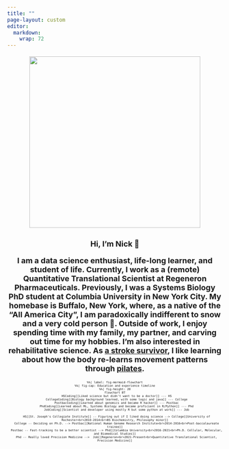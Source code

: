 ```yaml
---
title: ""
page-layout: custom
editor: 
  markdown: 
    wrap: 72
---
```


::: {.column-screen style="text-align: center; font-size:18px"}
![](headshot.png){width="400px" max-width="100%"}

<p style="font-size:27px">

**Hi, I'm Nick 👋**

</p>

<p>**I am a data science enthusiast, life-long learner, and student of
life. Currently, I work as a (remote) Quantitative Translational
Scientist at Regeneron Pharmaceuticals. Previously, I was a Systems
Biology PhD student at Columbia University in New York City. My homebase
is Buffalo, New York, where, as a native of the "All America City", I am
paradoxically indifferent to snow and a very cold person 😬. Outside of
work, I enjoy spending time with my family, my partner, and carving out
time for my hobbies. I'm also interested in rehabilitative science. As
[a stroke
survivor](https://www.wgrz.com/article/life/wny-native-continues-recovery-from-stroke/244046774),
I like learning about how the body re-learns movement patterns through
[pilates](http://www.koppelemethod.com/).**</p>
:::

::: {.column-screen style="text-align: center; font-size:8px"}
```mermaid
%%| label: fig-mermaid-flowchart
%%| fig-cap: Education and experience timeline
%%| fig-height: 20
flowchart BT
  HSCoding[[Liked science but didn't want to be a doctor]] --- HS
  CollegeCoding[[Biology background learned, with some logic and java]] --- College
  PostbacCoding[[Learned about genomics and became R hacker]] --- Postbac
  PhdCoding[[Learned about ML, Systems Biology and became proficient in R/Python]] --- Phd
  JobCoding[[Scientist and developer using mostly R but some python at work]] --- Job

  HS[[St. Joseph's Collegiate Institute]] -- Figuring out if I liked doing science --> College[[University of Rochester<br>2010-2014<br>BS Biochemistry, Philosophy minor]]
  College -- Deciding on Ph.D. --> Postbac[[National Human Genome Research Institute<br>2014-2016<br>Post-baccalaureate trainee]]
  Postbac -- Fast-tracking to be a better scientist --> Phd[[Columbia University<br>2016-2021<br>Ph.D. Cellular, Molecular, and Biomedical Studies]]
  Phd -- Really loved Precision Medicine -->  Job[[Regeneron<br>2021-Present<br>Quantitative Translational Scientist, Precision Medicine]]
  
```
:::
